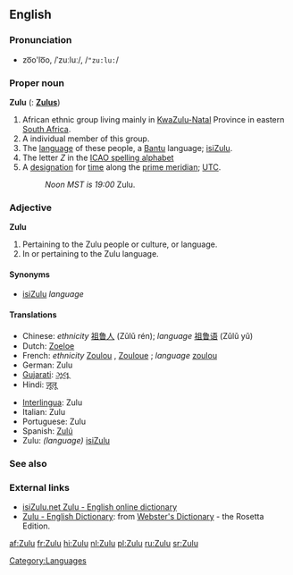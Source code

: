 ==English==
===Pronunciation===
*zo͞o'lo͞o, /ˈzuːluː/, /<tt>"zu:lu:</tt>/

===Proper noun===
{{wikipedia}}
'''Zulu''' ({{p}}: '''[[Zulus]]''')

# African ethnic group living mainly in [[KwaZulu-Natal]] Province in eastern [[South Africa]].
# A individual member of this group.
# The [[language]] of these people, a [[Bantu]] language; [[isiZulu]].
# The letter ''Z'' in the [[ICAO spelling alphabet]]
# A [[designation]] for [[time]] along the [[prime meridian]]; [[UTC]].
#:''Noon MST is 19:00'' Zulu.

===Adjective===
'''Zulu'''
# Pertaining to the Zulu people or culture, or language.
# In or pertaining to the Zulu language.

====Synonyms====
*[[isiZulu]] ''language''

====Translations====
{{top}}
*Chinese: ''ethnicity'' [[祖鲁人]] (Zǔlǔ rén); ''language'' [[祖鲁语]] (Zǔlǔ yǔ)
*Dutch: [[Zoeloe]]
*French: ''ethnicity'' [[Zoulou]] {{m}}, [[Zouloue]] {{f}}; ''language'' [[zoulou]] {{m}}
*German: Zulu
*[[Gujarati]]: [[ઝૂલૂ]]
*Hindi: [[ज़ूलू]]
{{mid}}
*[[Interlingua]]: Zulu
*Italian: Zulu
*Portuguese: Zulu
*Spanish: [[Zulú]]
*Zulu: ''(language)'' [[isiZulu]]
{{bottom}}

===See also===
{{interwiktionary|code=zu}}

===External links===
{{ethnologue|code=zul}}
*[http://isizulu.net/ isiZulu.net Zulu - English online dictionary]
*[http://www.websters-online-dictionary.org/definition/Zulu-english/ Zulu - English Dictionary]: from [http://www.websters-online-dictionary.org/ Webster's Dictionary] - the Rosetta Edition.

[[Category:Languages]]

[[af:Zulu]]
[[fr:Zulu]]
[[hi:Zulu]]
[[nl:Zulu]]
[[pl:Zulu]]
[[ru:Zulu]]
[[sr:Zulu]]